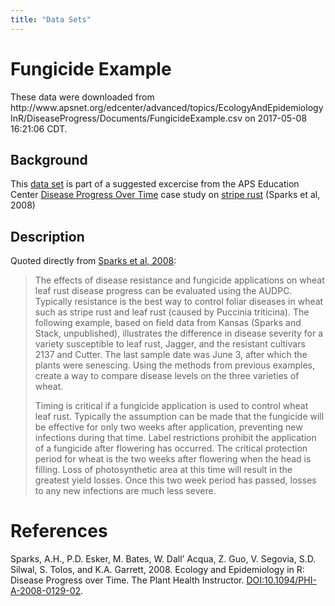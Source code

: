 ```yaml
---
title: "Data Sets"
---
```


# Fungicide Example

These data were downloaded from http://www.apsnet.org/edcenter/advanced/topics/EcologyAndEpidemiologyInR/DiseaseProgress/Documents/FungicideExample.csv
on 2017-05-08 16:21:06 CDT.

## Background

This [data set] is part of a suggested excercise from the APS Education Center
[Disease Progress Over Time] case study on [stripe rust] (Sparks et al, 2008)

## Description

Quoted directly from [Sparks et al, 2008][Disease Progress Over Time]:

> The effects of disease resistance and fungicide applications on wheat leaf
> rust disease progress can be evaluated using the AUDPC. Typically resistance is
> the best way to control foliar diseases in wheat such as stripe rust and leaf
> rust (caused by Puccinia triticina). The following example, based on field data
> from Kansas (Sparks and Stack, unpublished), illustrates the difference in
> disease severity for a variety susceptible to leaf rust, Jagger, and the
> resistant cultivars 2137 and Cutter. The last sample date was June 3, after
> which the plants were senescing. Using the methods from previous examples,
> create a way to compare disease levels on the three varieties of wheat.
>
> Timing is critical if a fungicide application is used to control wheat leaf
> rust. Typically the assumption can be made that the fungicide will be effective
> for only two weeks after application, preventing new infections during that
> time. Label restrictions prohibit the application of a fungicide after flowering
> has occurred. The critical protection period for wheat is the two weeks after
> flowering when the head is filling. Loss of photosynthetic area at this time
> will result in the greatest yield losses. Once this two week period has passed,
> losses to any new infections are much less severe.

# References

Sparks, A.H., P.D. Esker, M. Bates, W. Dall' Acqua, Z. Guo, V. Segovia, S.D.
Silwal, S. Tolos, and K.A. Garrett, 2008. Ecology and Epidemiology in R: Disease
Progress over Time. The Plant Health Instructor. 
[DOI:10.1094/PHI-A-2008-0129-02][Disease Progress Over Time].

[data set]: https://github.com/everhartlab/IntroRNCAPS/blob/master/data/FungicideExample.csv
[Disease Progress Over Time]: http://dx.doi.org/10.1094/PHI-A-2008-0129-02
[stripe rust]: http://www.apsnet.org/edcenter/advanced/topics/EcologyAndEpidemiologyInR/DiseaseProgress/Pages/AUDPC.aspx "Using the area under the disease progress curve to compare disease severity"
